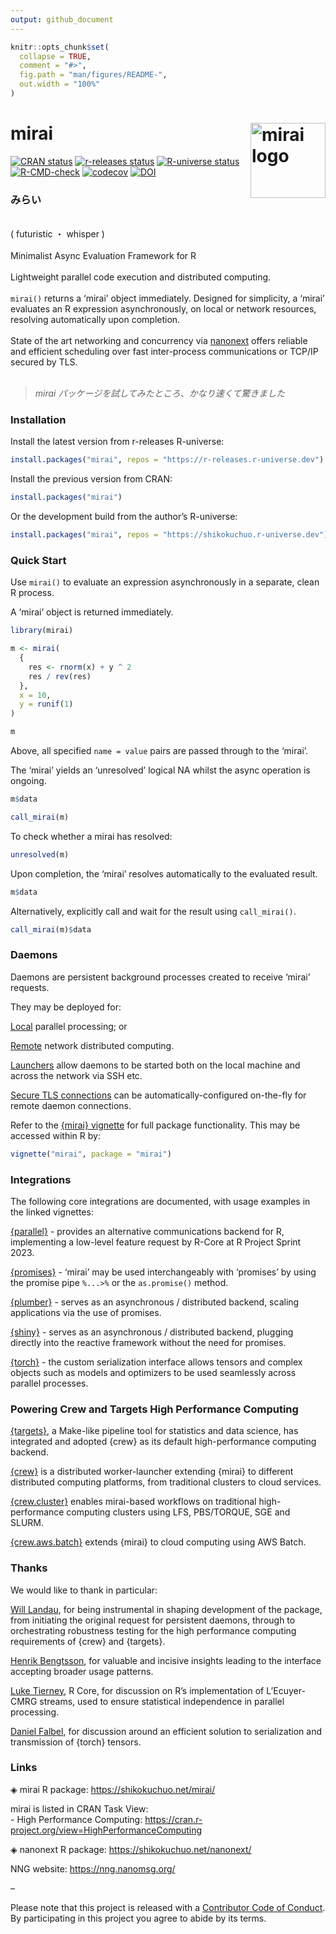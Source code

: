 ```yaml
---
output: github_document
---
```


<!-- README.md is generated from README.Rmd. Please edit that file -->

```r
knitr::opts_chunk$set(
  collapse = TRUE,
  comment = "#>",
  fig.path = "man/figures/README-",
  out.width = "100%"
)
```

# mirai <a href="https://shikokuchuo.net/mirai/" alt="mirai"><img src="man/figures/logo.png" alt="mirai logo" align="right" width="120"/></a>

<!-- badges: start -->
[![CRAN status](https://www.r-pkg.org/badges/version/mirai?color=112d4e)](https://CRAN.R-project.org/package=mirai)
[![r-releases status](https://img.shields.io/badge/dynamic/json?url=https%3A%2F%2Fr-releases.r-universe.dev%2Fapi%2Fpackages%2Fmirai&query=%24.Version&label=r-releases&color=eba54c)](https://r-releases.r-universe.dev/mirai)
[![R-universe status](https://shikokuchuo.r-universe.dev/badges/mirai?color=d89199)](https://shikokuchuo.r-universe.dev/mirai)
[![R-CMD-check](https://github.com/shikokuchuo/mirai/workflows/R-CMD-check/badge.svg)](https://github.com/shikokuchuo/mirai/actions)
[![codecov](https://codecov.io/gh/shikokuchuo/mirai/graph/badge.svg)](https://app.codecov.io/gh/shikokuchuo/mirai)
[![DOI](https://zenodo.org/badge/459341940.svg)](https://zenodo.org/badge/latestdoi/459341940)
<!-- badges: end -->

### みらい
<br />
( futuristic ・ whisper )
<br /><br />
Minimalist Async Evaluation Framework for R
<br /><br />
Lightweight parallel code execution and distributed computing.
<br /><br />
`mirai()` returns a 'mirai' object immediately. Designed for simplicity, a 'mirai' evaluates an R expression asynchronously, on local or network resources, resolving automatically upon completion.
<br /><br />
State of the art networking and concurrency via [nanonext](https://doi.org/10.5281/zenodo.7903429) offers reliable and efficient scheduling over fast inter-process communications or TCP/IP secured by TLS.
<br /><br />

> *mirai パッケージを試してみたところ、かなり速くて驚きました*

### Installation

Install the latest version from r-releases R-universe:

```r
install.packages("mirai", repos = "https://r-releases.r-universe.dev")
```

Install the previous version from CRAN:

```r
install.packages("mirai")
```

Or the development build from the author's R-universe:

```r
install.packages("mirai", repos = "https://shikokuchuo.r-universe.dev")
```

### Quick Start

Use `mirai()` to evaluate an expression asynchronously in a separate, clean R process.

A 'mirai' object is returned immediately.

```r
library(mirai)

m <- mirai(
  {
    res <- rnorm(x) + y ^ 2
    res / rev(res)
  },
  x = 10,
  y = runif(1)
)

m
```

Above, all specified `name = value` pairs are passed through to the 'mirai'.

The 'mirai' yields an 'unresolved' logical NA whilst the async operation is ongoing.

```r
m$data
```
```r
call_mirai(m)
```

To check whether a mirai has resolved:

```r
unresolved(m)
```

Upon completion, the 'mirai' resolves automatically to the evaluated result.

```r
m$data
```

Alternatively, explicitly call and wait for the result using `call_mirai()`.

```r
call_mirai(m)$data
```

### Daemons

Daemons are persistent background processes created to receive 'mirai' requests.

They may be deployed for:

[Local](https://shikokuchuo.net/mirai/articles/mirai.html#daemons-local-persistent-processes) parallel processing; or

[Remote](https://shikokuchuo.net/mirai/articles/mirai.html#distributed-computing-remote-daemons) network distributed computing.

[Launchers](https://shikokuchuo.net/mirai/articles/mirai.html#distributed-computing-launching-daemons) allow daemons to be started both on the local machine and across the network via SSH etc.

[Secure TLS connections](https://shikokuchuo.net/mirai/articles/mirai.html#distributed-computing-tls-secure-connections) can be automatically-configured on-the-fly for remote daemon connections.

Refer to the [{mirai} vignette](https://shikokuchuo.net/mirai/articles/mirai.html) for full package functionality. This may be accessed within R by:

```r
vignette("mirai", package = "mirai")
```

### Integrations

The following core integrations are documented, with usage examples in the linked vignettes:

[{parallel}](https://shikokuchuo.net/mirai/articles/parallel.html) - provides an alternative communications backend for R, implementing a low-level feature request by R-Core at R Project Sprint 2023.

[{promises}](https://shikokuchuo.net/mirai/articles/promises.html) - 'mirai' may be used interchangeably with 'promises' by using the promise pipe `%...>%` or the `as.promise()` method.

[{plumber}](https://shikokuchuo.net/mirai/articles/plumber.html) - serves as an asynchronous / distributed backend, scaling applications via the use of promises.

[{shiny}](https://shikokuchuo.net/mirai/articles/shiny.html) - serves as an asynchronous / distributed backend, plugging directly into the reactive framework without the need for promises.

[{torch}](https://shikokuchuo.net/mirai/articles/torch.html) - the custom serialization interface allows tensors and complex objects such as models and optimizers to be used seamlessly across parallel processes.

### Powering Crew and Targets High Performance Computing

[{targets}](https://docs.ropensci.org/targets/), a Make-like pipeline tool for statistics and data science, has integrated and adopted {crew} as its default high-performance computing backend.

[{crew}](https://wlandau.github.io/crew/) is a distributed worker-launcher extending {mirai} to different distributed computing platforms, from traditional clusters to cloud services.

[{crew.cluster}](https://wlandau.github.io/crew.cluster/) enables mirai-based workflows on traditional high-performance computing clusters using LFS, PBS/TORQUE, SGE and SLURM.

[{crew.aws.batch}](https://wlandau.github.io/crew.aws.batch/) extends {mirai} to cloud computing using AWS Batch.

### Thanks

We would like to thank in particular:

[Will Landau](https://github.com/wlandau/), for being instrumental in shaping development of the package, from initiating the original request for persistent daemons, through to orchestrating robustness testing for the high performance computing requirements of {crew} and {targets}.

[Henrik Bengtsson](https://github.com/HenrikBengtsson/), for valuable and incisive insights leading to the interface accepting broader usage patterns.

[Luke Tierney](https://github.com/ltierney/), R Core, for discussion on R's implementation of L'Ecuyer-CMRG streams, used to ensure statistical independence in parallel processing.

[Daniel Falbel](https://github.com/dfalbel/), for discussion around an efficient solution to serialization and transmission of {torch} tensors.

### Links

◈ mirai R package: <https://shikokuchuo.net/mirai/>

mirai is listed in CRAN Task View: <br />
- High Performance Computing: <https://cran.r-project.org/view=HighPerformanceComputing>

◈ nanonext R package: <https://shikokuchuo.net/nanonext/>

NNG website: <https://nng.nanomsg.org/><br />

--

Please note that this project is released with a [Contributor Code of Conduct](https://shikokuchuo.net/mirai/CODE_OF_CONDUCT.html). By participating in this project you agree to abide by its terms.
